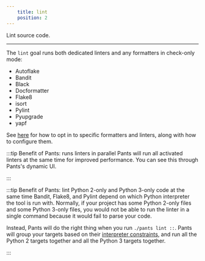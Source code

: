 ```yaml
---
    title: lint
    position: 2
---
```


Lint source code.

---

The `lint` goal runs both dedicated linters and any formatters in check-only mode:

* Autoflake
* Bandit
* Black
* Docformatter
* Flake8
* isort
* Pylint
* Pyupgrade
* yapf

See [here](doc:python-linters-and-formatters) for how to opt in to specific formatters and linters, along with how to configure them.

:::tip Benefit of Pants: runs linters in parallel
Pants will run all activated linters at the same time for improved performance. You can see this through Pants's dynamic UI.

:::



:::tip Benefit of Pants: lint Python 2-only and Python 3-only code at the same time
Bandit, Flake8, and Pylint depend on which Python interpreter the tool is run with. Normally, if your project has some Python 2-only files and some Python 3-only files, you would not be able to run the linter in a single command because it would fail to parse your code.

Instead, Pants will do the right thing when you run `./pants lint ::`. Pants will group your targets based on their [interpreter constraints](doc:python-interpreter-compatibility), and run all the Python 2 targets together and all the Python 3 targets together.

:::